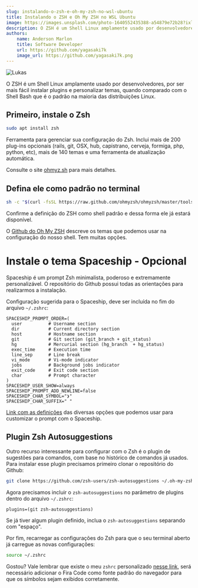 ```yaml
---
slug: instalando-o-zsh-e-oh-my-zsh-no-wsl-ubuntu
title: Instalando o ZSH e Oh My ZSH no WSL Ubuntu
image: https://images.unsplash.com/photo-1640552435388-a54879e72b28?ixlib=rb-4.0.3&ixid=M3wxMjA3fDB8MHxwaG90by1wYWdlfHx8fGVufDB8fHx8fA%3D%3D&auto=format&fit=crop&w=870&q=80
description: O ZSH é um Shell Linux amplamente usado por desenvolvedores, por ser mais fácil instalar plugins e personalizar temas, quando comparado com o Shell Bash que é o padrão na maioria das distribuições Linux.
authors:
    name: Anderson Marlon
    title: Software Developer
    url: https://github.com/yagasaki7k
    image_url: https://github.com/yagasaki7k.png
---
```


![](https://images.unsplash.com/photo-1640552435388-a54879e72b28?ixlib=rb-4.0.3&ixid=M3wxMjA3fDB8MHxwaG90by1wYWdlfHx8fGVufDB8fHx8fA%3D%3D&auto=format&fit=crop&w=870&q=80 "Lukas")

O ZSH é um Shell Linux amplamente usado por desenvolvedores, por ser mais fácil instalar plugins e personalizar temas, quando comparado com o Shell Bash que é o padrão na maioria das distribuições Linux.

## Primeiro, instale o Zsh
```bash 
sudo apt install zsh
```

Ferramenta para gerenciar sua configuração do Zsh. Inclui mais de 200 plug-ins opcionais (rails, git, OSX, hub, capistrano, cerveja, formiga, php, python, etc), mais de 140 temas e uma ferramenta de atualização automática.

Consulte o site [ohmyz.sh](https://ohmyz.sh?ref=yagasaki.dev/blog) para mais detalhes.

## Defina ele como padrão no terminal
```bash 
sh -c "$(curl -fsSL https://raw.github.com/ohmyzsh/ohmyzsh/master/tools/install.sh)"
```

Confirme a definição do ZSH como shell padrão e dessa forma ele já estará disponível.

O [Github do Oh My ZSH](https://github.com/ohmyzsh/ohmyzsh/wiki/Themes?ref=yagasaki.dev/blog) descreve os temas que podemos usar na configuração do nosso shell. Tem muitas opções.

# Instale o tema Spaceship - Opcional
Spaceship é um prompt Zsh minimalista, poderoso e extremamente personalizável. O repositório do Github possui todas as orientações para realizarmos a instalação.

Configuração sugerida para o Spaceship, deve ser incluída no fim do arquivo `~/.zshrc`:

```
SPACESHIP_PROMPT_ORDER=(
  user          # Username section
  dir           # Current directory section
  host          # Hostname section
  git           # Git section (git_branch + git_status)
  hg            # Mercurial section (hg_branch  + hg_status)
  exec_time     # Execution time
  line_sep      # Line break
  vi_mode       # Vi-mode indicator
  jobs          # Background jobs indicator
  exit_code     # Exit code section
  char          # Prompt character
)
SPACESHIP_USER_SHOW=always
SPACESHIP_PROMPT_ADD_NEWLINE=false
SPACESHIP_CHAR_SYMBOL="❯"
SPACESHIP_CHAR_SUFFIX=" "
```
[Link com as definições](https://github.com/denysdovhan/spaceship-prompt/blob/master/docs/Options.md?ref=yagasaki.dev/blog) das diversas opções que podemos usar para customizar o prompt com o Spaceship.

## Plugin Zsh Autosuggestions
Outro recurso interessante para configurar com o Zsh é o plugin de sugestões para comandos, com base no histórico de comandos já usados. Para instalar esse plugin precisamos primeiro clonar o repositório do Github:

```bash 
git clone https://github.com/zsh-users/zsh-autosuggestions ~/.oh-my-zsh/custom/plugins/zsh-autosuggestions
```
Agora precisamos incluir o `zsh-autosuggestions` no parâmetro de plugins dentro do arquivo `~/.zshrc`:

`plugins=(git zsh-autosuggestions)`

Se já tiver algum plugin definido, inclua o `zsh-autosuggestions` separando com "espaço".

Por fim, recarregar as configurações do Zsh para que o seu terminal aberto já carregue as novas configurações:

```bash
source ~/.zshrc
```

Gostou? Vale lembrar que existe o meu `zshrc` personalizado [nesse link](https://gist.github.com/Yagasaki7K/3a1796fc99989b882bbf80f897edf97a?ref=yagasaki.dev/blog), será necessário adicionar o Fira Code como fonte padrão do navegador para que os símbolos sejam exibidos corretamente.